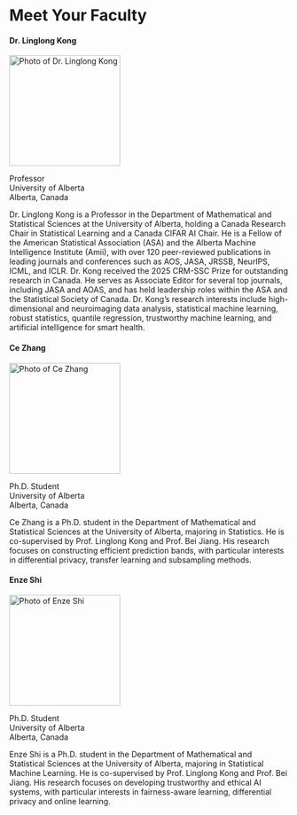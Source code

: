# Meet Your Faculty

#### Dr. Linglong Kong

<img src="./img/faculty/LinglongKong.jpg" width="200" alt="Photo of Dr. Linglong Kong">

Professor <br>
University of Alberta <br>
Alberta, Canada


Dr. Linglong Kong is a Professor in the Department of Mathematical and Statistical Sciences at the University of Alberta, holding a Canada Research Chair in Statistical Learning and a Canada CIFAR AI Chair. He is a Fellow of the American Statistical Association (ASA) and the Alberta Machine Intelligence Institute (Amii), with over 120 peer-reviewed publications in leading journals and conferences such as AOS, JASA, JRSSB, NeurIPS, ICML, and ICLR. Dr. Kong received the 2025 CRM-SSC Prize for outstanding research in Canada. He serves as Associate Editor for several top journals, including JASA and AOAS, and has held leadership roles within the ASA and the Statistical Society of Canada. Dr. Kong's research interests include high-dimensional and neuroimaging data analysis, statistical machine learning, robust statistics, quantile regression, trustworthy machine learning, and artificial intelligence for smart health.

#### Ce Zhang

<img src="./img/faculty/CeZhang.jpg" width="200" alt="Photo of Ce Zhang">

Ph.D. Student <br>
University of Alberta <br>
Alberta, Canada

Ce Zhang is a Ph.D. student in the Department of Mathematical and Statistical Sciences at the University of Alberta, majoring in Statistics. He is co-supervised by Prof. Linglong Kong and Prof. Bei Jiang. His research focuses on constructing efficient prediction bands, with particular interests in differential privacy, transfer learning and subsampling methods.


#### Enze Shi

<img src="./img/faculty/EnzeShi.jpeg" width="200" alt="Photo of Enze Shi">

Ph.D. Student <br>
University of Alberta <br>
Alberta, Canada

Enze Shi is a Ph.D. student in the Department of Mathematical and Statistical Sciences at the University of Alberta, majoring in Statistical Machine Learning. He is co-supervised by Prof. Linglong Kong and Prof. Bei Jiang. His research focuses on developing trustworthy and ethical AI systems, with particular interests in fairness-aware learning, differential privacy and online learning.
